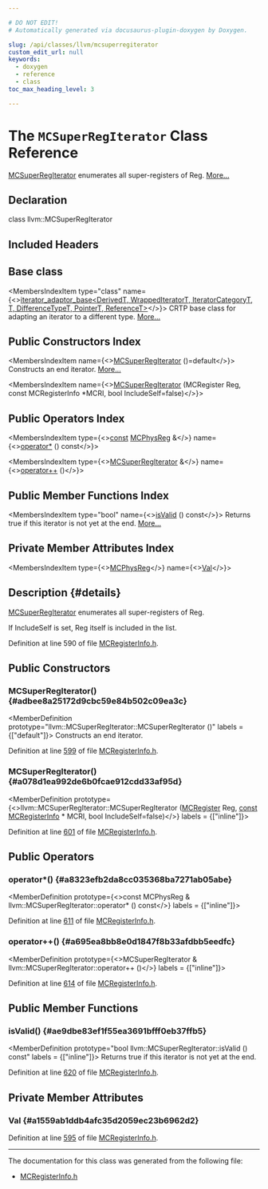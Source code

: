 ```yaml
---

# DO NOT EDIT!
# Automatically generated via docusaurus-plugin-doxygen by Doxygen.

slug: /api/classes/llvm/mcsuperregiterator
custom_edit_url: null
keywords:
  - doxygen
  - reference
  - class
toc_max_heading_level: 3

---
```





# The `MCSuperRegIterator` Class Reference

<DoxygenPage pluginConfig={pluginConfig}>

<a href="/docs/api/classes/llvm/mcsuperregiterator">MCSuperRegIterator</a> enumerates all super-registers of Reg. <a href="#details">More...</a>

## Declaration

<CodeBlock>class llvm::MCSuperRegIterator</CodeBlock>

## Included Headers

<IncludesList>
<IncludesListItem
  filePath="llvm/MC/MCRegisterInfo.h"
  permalink="/docs/api/files/include/include/llvm/include/llvm/mc/mcregisterinfo-h"
  isLocal="true" />
</IncludesList>

## Base class

<MembersIndex>

<MembersIndexItem
  type="class"
  name={<><a href="/docs/api/classes/llvm/iterator-adaptor-base">iterator&#95;adaptor&#95;base&lt;DerivedT, WrappedIteratorT, IteratorCategoryT, T, DifferenceTypeT, PointerT, ReferenceT&gt;</a></>}>
CRTP base class for adapting an iterator to a different type. <a href="/docs/api/classes/llvm/iterator-adaptor-base/#details">More...</a>
</MembersIndexItem>

</MembersIndex>

## Public Constructors Index

<MembersIndex>

<MembersIndexItem
  name={<><a href="#adbee8a25172d9cbc59e84b502c09ea3c">MCSuperRegIterator</a> ()=default</>}>
Constructs an end iterator. <a href="#adbee8a25172d9cbc59e84b502c09ea3c">More...</a>
</MembersIndexItem>

<MembersIndexItem
  name={<><a href="#a078d1ea992de6b0fcae912cdd33af95d">MCSuperRegIterator</a> (MCRegister Reg, const MCRegisterInfo &#42;MCRI, bool IncludeSelf=false)</>}>
</MembersIndexItem>

</MembersIndex>

## Public Operators Index

<MembersIndex>

<MembersIndexItem
  type={<><a href="/docs/api/files/lib/lib/target/lib/target/aarch64/aarch64promoteconstant-cpp/#a90f8350fecae261c25be85d38b451bff">const</a> <a href="/docs/api/namespaces/llvm/#aad72cfbb210808985a9dc19f4e5d8542">MCPhysReg</a> &amp;</>}
  name={<><a href="#a8323efb2da8cc035368ba7271ab05abe">operator&#42;</a> () const</>}>
</MembersIndexItem>

<MembersIndexItem
  type={<><a href="/docs/api/classes/llvm/mcsuperregiterator">MCSuperRegIterator</a> &amp;</>}
  name={<><a href="#a695ea8bb8e0d1847f8b33afdbb5eedfc">operator++</a> ()</>}>
</MembersIndexItem>

</MembersIndex>

## Public Member Functions Index

<MembersIndex>

<MembersIndexItem
  type="bool"
  name={<><a href="#ae9dbe83ef1f55ea3691bfff0eb37ffb5">isValid</a> () const</>}>
Returns true if this iterator is not yet at the end. <a href="#ae9dbe83ef1f55ea3691bfff0eb37ffb5">More...</a>
</MembersIndexItem>

</MembersIndex>

## Private Member Attributes Index

<MembersIndex>

<MembersIndexItem
  type={<><a href="/docs/api/namespaces/llvm/#aad72cfbb210808985a9dc19f4e5d8542">MCPhysReg</a></>}
  name={<><a href="#a1559ab1ddb4afc35d2059ec23b6962d2">Val</a></>}>
</MembersIndexItem>

</MembersIndex>

## Description {#details}

<a href="/docs/api/classes/llvm/mcsuperregiterator">MCSuperRegIterator</a> enumerates all super-registers of Reg.

If IncludeSelf is set, Reg itself is included in the list.

Definition at line 590 of file <a href="/docs/api/files/include/include/llvm/include/llvm/mc/mcregisterinfo-h">MCRegisterInfo.h</a>.

<SectionDefinition>

## Public Constructors

### MCSuperRegIterator() {#adbee8a25172d9cbc59e84b502c09ea3c}

<MemberDefinition
  prototype="llvm::MCSuperRegIterator::MCSuperRegIterator ()"
  labels = {["default"]}>
Constructs an end iterator.

Definition at line <a href="/docs/api/files/include/include/llvm/include/llvm/mc/mcregisterinfo-h/#l00599">599</a> of file <a href="/docs/api/files/include/include/llvm/include/llvm/mc/mcregisterinfo-h">MCRegisterInfo.h</a>.
</MemberDefinition>

### MCSuperRegIterator() {#a078d1ea992de6b0fcae912cdd33af95d}

<MemberDefinition
  prototype={<>llvm::MCSuperRegIterator::MCSuperRegIterator (<a href="/docs/api/classes/llvm/mcregister">MCRegister</a> Reg, <a href="/docs/api/files/lib/lib/target/lib/target/aarch64/aarch64promoteconstant-cpp/#a90f8350fecae261c25be85d38b451bff">const</a> <a href="/docs/api/classes/llvm/mcregisterinfo">MCRegisterInfo</a> &#42; MCRI, bool IncludeSelf=false)</>}
  labels = {["inline"]}>

Definition at line <a href="/docs/api/files/include/include/llvm/include/llvm/mc/mcregisterinfo-h/#l00601">601</a> of file <a href="/docs/api/files/include/include/llvm/include/llvm/mc/mcregisterinfo-h">MCRegisterInfo.h</a>.
</MemberDefinition>

</SectionDefinition>

<SectionDefinition>

## Public Operators

### operator&#42;() {#a8323efb2da8cc035368ba7271ab05abe}

<MemberDefinition
  prototype={<>const MCPhysReg &amp; llvm::MCSuperRegIterator::operator&#42; () const</>}
  labels = {["inline"]}>

Definition at line <a href="/docs/api/files/include/include/llvm/include/llvm/mc/mcregisterinfo-h/#l00611">611</a> of file <a href="/docs/api/files/include/include/llvm/include/llvm/mc/mcregisterinfo-h">MCRegisterInfo.h</a>.
</MemberDefinition>

### operator++() {#a695ea8bb8e0d1847f8b33afdbb5eedfc}

<MemberDefinition
  prototype={<>MCSuperRegIterator &amp; llvm::MCSuperRegIterator::operator++ ()</>}
  labels = {["inline"]}>

Definition at line <a href="/docs/api/files/include/include/llvm/include/llvm/mc/mcregisterinfo-h/#l00614">614</a> of file <a href="/docs/api/files/include/include/llvm/include/llvm/mc/mcregisterinfo-h">MCRegisterInfo.h</a>.
</MemberDefinition>

</SectionDefinition>

<SectionDefinition>

## Public Member Functions

### isValid() {#ae9dbe83ef1f55ea3691bfff0eb37ffb5}

<MemberDefinition
  prototype="bool llvm::MCSuperRegIterator::isValid () const"
  labels = {["inline"]}>
Returns true if this iterator is not yet at the end.

Definition at line <a href="/docs/api/files/include/include/llvm/include/llvm/mc/mcregisterinfo-h/#l00620">620</a> of file <a href="/docs/api/files/include/include/llvm/include/llvm/mc/mcregisterinfo-h">MCRegisterInfo.h</a>.
</MemberDefinition>

</SectionDefinition>

<SectionDefinition>

## Private Member Attributes

### Val {#a1559ab1ddb4afc35d2059ec23b6962d2}

<MemberDefinition
  prototype="MCPhysReg llvm::MCSuperRegIterator::Val">

Definition at line <a href="/docs/api/files/include/include/llvm/include/llvm/mc/mcregisterinfo-h/#l00595">595</a> of file <a href="/docs/api/files/include/include/llvm/include/llvm/mc/mcregisterinfo-h">MCRegisterInfo.h</a>.
</MemberDefinition>

</SectionDefinition>

<hr/>

The documentation for this class was generated from the following file:

<ul>
<li><a href="/docs/api/files/include/include/llvm/include/llvm/mc/mcregisterinfo-h">MCRegisterInfo.h</a></li>
</ul>

</DoxygenPage>
